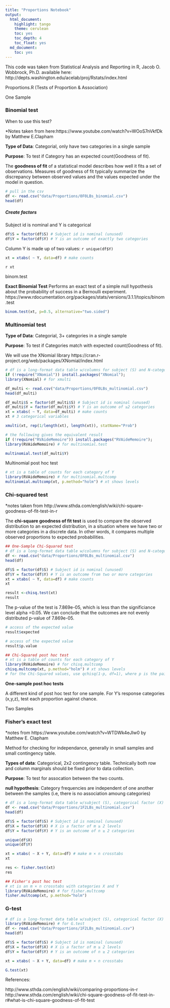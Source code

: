 ```yaml
---
title: "Proportions Notebook"
output: 
  html_document:
    highlight: tango
    theme: cerulean
    toc: yes
    toc_depth: 4
    toc_float: yes
  md_document:
    toc: yes
---
```


This code was taken from Statistical Analysis and Reporting in R, Jacob O. Wobbrock, Ph.D.
available here: http://depts.washington.edu/acelab/proj/Rstats/index.html

 Proportions.R
(Tests of Proportion & Association)

One Sample


### Binomial test

When to use this test? 

*Notes taken from here:https://www.youtube.com/watch?v=WOoS7nVkfDk by Matthew E.Clapham

**Type of Data**: Categorial, only have two categories in a single sample

**Purpose**: To test if Category has an expected count(Goodness of fit).

The **goodness of fit** of a statistical model describes how well it fits a set of observations. Measures of goodness of fit typically summarize the discrepancy between observed values and the values expected under the model in question.


```r
# pull in the csv
df <- read.csv("data/Proportions/0F0LBs_binomial.csv")
head(df)
```
##### Create factors
Subject id is nominal and Y is categorical

```r

df$S = factor(df$S) # Subject id is nominal (unused)
df$Y = factor(df$Y) # Y is an outcome of exactly two categories

```
Column Y is made up of two values: `r unique(df$Y)`
```r
xt = xtabs( ~ Y, data=df) # make counts

```
`r xt`

binom.test 

**Exact Binomial Test**
Performs an exact test of a simple null hypothesis about the probability of success in a Bernoulli experiment.
https://www.rdocumentation.org/packages/stats/versions/3.1.1/topics/binom.test

```r
binom.test(xt, p=0.5, alternative="two.sided")
```


### Multinomial test
**Type of Data**: Categorial, 3+ categories in a single sample

**Purpose**: To test if Categories match with expected count(Goodness of fit).

We will use the XNomial library
https://cran.r-project.org/web/packages/XNomial/index.html


```r
# df is a long-format data table w/columns for subject (S) and N-category outcome (Y)
if (!require("XNomial")) install.packages("XNomial");  
library(XNomial) # for xmulti

df_multi <- read.csv("data/Proportions/0F0LBs_multinomial.csv")
head(df_multi) 
```
```r
df_multi$S = factor(df_multi$S) # Subject id is nominal (unused)
df_multi$Y = factor(df_multi$Y) # Y is an outcome of ≥2 categories
xt = xtabs( ~ Y, data=df_multi) # make counts
xt # 3 categorical variables
```
```r
xmulti(xt, rep(1/length(xt), length(xt)), statName="Prob")
```
```r
# the following gives the equivalent result
if (!require("RVAideMemoire")) install.packages("RVAideMemoire");  
library(RVAideMemoire) # for multinomial.test

multinomial.test(df_multi$Y)
```
Multinomial post hoc test
```r
# xt is a table of counts for each category of Y
library(RVAideMemoire) # for multinomial.multcomp
multinomial.multcomp(xt, p.method="holm") # xt shows levels
```
### Chi-squared test 
*notes taken from http://www.sthda.com/english/wiki/chi-square-goodness-of-fit-test-in-r

The **chi-square goodness of fit test** is used to compare the observed distribution to an expected distribution, in a situation where we have two or more categories in a discrete data. In other words, it compares multiple observed proportions to expected probabilities.

```r
## One-Sample Chi-Squared test
# df is a long-format data table w/columns for subject (S) and N-category outcome (Y)
df <- read.csv("data/Proportions/0F0LBs_multinomial.csv")
head(df)
```

```r
df$S = factor(df$S) # Subject id is nominal (unused)
df$Y = factor(df$Y) # Y is an outcome from two or more categories
xt = xtabs( ~ Y, data=df) # make counts
xt
```

```r
result <-chisq.test(xt)
result 
```
The p-value of the test is 7.869e-05, which is less than the significiance level alpha =0.05. We can conclude that the outcomes are not evenly distributed p-value of 7.869e-05.
```r
# access of the expected value
result$expected
```
```r
# access of the expected value
result$p.value
```

```r
## Chi-Squared post hoc test
# xt is a table of counts for each category of Y
library(RVAideMemoire) # for chisq.multcomp
chisq.multcomp(xt, p.method="holm") # xt shows levels
# for the Chi-Squared values, use qchisq(1-p, df=1), where p is the pairwise p-value.
```

**One-sample post hoc tests**

A different kind of post hoc test for one sample. For Y's response categories (x,y,z), test each proportion against chance.


Two Samples

### Fisher's exact test
*notes from https://www.youtube.com/watch?v=WTDWk4eJIw0 by 
Matthew E. Clapham

Method for checking for independance, generally in small samples and small contingency table.

**Types of data**: Categorical, 2x2 contingency table. Technically both row and column marginals should be fixed prior to data collection.

**Purpose**: To test for assocation between the two counts. 

**null hypothesis**: Category frequencies are independent of one another between the samples (i.e, there is no association amoung categories)


```r
# df is a long-format data table w/subject (S), categorical factor (X) and outcome (Y)
df <- read.csv("data/Proportions/1F2LBs_multinomial.csv")
head(df)
```

```r
df$S = factor(df$S) # Subject id is nominal (unused)
df$X = factor(df$X) # X is a factor of m ≥ 2 levels
df$Y = factor(df$Y) # Y is an outcome of n ≥ 2 categories
```

```r
unique(df$X)
unique(df$Y)

```

```r
xt = xtabs( ~ X + Y, data=df) # make m × n crosstabs
xt
```


```r
res <- fisher.test(xt)
res
```

```r
## Fisher's post hoc test
# xt is an m × n crosstabs with categories X and Y
library(RVAideMemoire) # for fisher.multcomp
fisher.multcomp(xt, p.method="holm")
```


### G-test
```r
# df is a long-format data table w/subject (S), categorical factor (X) and outcome (Y)
library(RVAideMemoire) # for G.test
df <- read.csv("data/Proportions/1F2LBs_multinomial.csv")
head(df)
```
```r
df$S = factor(df$S) # Subject id is nominal (unused)
df$X = factor(df$X) # X is a factor of m ≥ 2 levels
df$Y = factor(df$Y) # Y is an outcome of n ≥ 2 categories
```
```r
xt = xtabs( ~ X + Y, data=df) # make m × n crosstabs
```
```r
G.test(xt)
```
References: 

http://www.sthda.com/english/wiki/comparing-proportions-in-r
http://www.sthda.com/english/wiki/chi-square-goodness-of-fit-test-in-r#what-is-chi-square-goodness-of-fit-test
